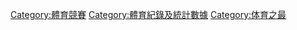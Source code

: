 [[Category:體育競賽|Category:體育競賽]]
[[Category:體育紀錄及統計數據|Category:體育紀錄及統計數據]]
[[Category:体育之最|Category:体育之最]]
